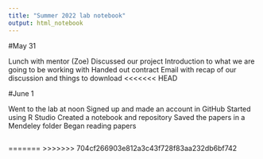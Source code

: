 ```yaml
---
title: "Summer 2022 lab notebook"
output: html_notebook
---
```


#May 31

Lunch with mentor (Zoe)
Discussed our project
Introduction to what we are going to be working with
Handed out contract
Email with recap of our discussion and things to download
<<<<<<< HEAD


#June 1

Went to the lab at noon
Signed up and made an account in GitHub
Started using R Studio
Created a notebook and repository
Saved the papers in a Mendeley folder
Began reading papers







```python
```



=======
>>>>>>> 704cf266903e812a3c43f728f83aa232db6bf742

